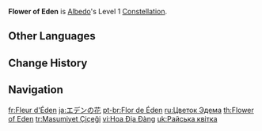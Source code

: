 {{Constellation Infobox
|image       = Constellation Flower of Eden.png
|description = Transient Blossoms generated by Albedo's [[Abiogenesis: Solar Isotoma]] regenerate 1.2 Energy for Albedo.
|level       = 1
|character   = Albedo
|utility1    = Energy
}}
'''Flower of Eden''' is [[Albedo]]'s Level 1 [[Constellation]].

==Other Languages==
{{Other Languages
|en      = Flower of Eden
|zhs     = 伊甸之花
|zhs_rm  = Yīdiàn zhī Huā
|zht     = 伊甸之花
|zht_rm  = Yīdiàn zhī Huā
|zh_tl   = Flower of Eden
|ja      = エデンの花
|ja_rm   = Eden no Hana
|ja_tl   = Flower of Eden
|ko      = 에덴의 꽃
|ko_rm   = Eden-ui Kkot
|ko_tl   = Flower of Eden
|es      = Flor del Edén
|es_tl   = Flower of Eden
|fr      = Fleur d'Éden
|fr_tl   = Flower of Eden
|ru      = Цветок Эдема
|ru_tl   = Flower of Eden
|th      = Flower of Eden
|vi      = Hoa Địa Đàng
|vi_tl   = Flower of Eden
|de      = Blume von Eden
|de_tl   = Flower of Eden
|id      = Flower of Eden
|pt      = Flor de Éden
|pt_tl   = Flower of Eden
|tr      = Masumiyet Çiçeği
|tr_tl   = Innocence Flower
|it      = Fiore dell'Eden
|it_tl   = Flower of Eden
}}

==Change History==
{{Change History|1.2}}

==Navigation==
{{Talent Navbox|Albedo}}

[[fr:Fleur d'Éden]]
[[ja:エデンの花]]
[[pt-br:Flor de Éden]]
[[ru:Цветок Эдема]]
[[th:Flower of Eden]]
[[tr:Masumiyet Çiçeği]]
[[vi:Hoa Địa Đàng]]
[[uk:Райська квітка]]